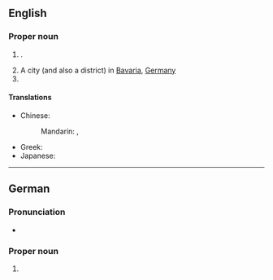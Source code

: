 ==English==
{{wikipedia|Bamberg (disambiguation)|Bamberg}}

===Proper noun===
{{en-proper noun}}

# {{surname|en|nodot=1}}.
# A city (and also a district) in [[Bavaria]], [[Germany]]
# {{place|en|city/county seat|co/Bamberg County|s/South Carolina|c/USA}}

====Translations====
{{trans-top|city in south central Germany}}
* Chinese:
*: Mandarin: {{t|cmn|班貝格|sc=Hani}}, {{t|cmn|班贝格|tr=Bānbèigé|sc=Hani}}
{{trans-mid}}
* Greek: {{t+|el|Μπάμπεργκ|n}}
* Japanese: {{t-needed|ja}}
{{trans-bottom}}

{{topics|en|Cities in Germany|Cities in Bavaria}}

----

==German==
{{wikipedia|lang=de}}

===Pronunciation===
* {{audio|de|De-Bamberg.ogg|Audio}}

===Proper noun===
{{de-proper noun|toponym}}

# {{place|de|independent city|s/Bavaria|c/Germany|t1=Bamberg}}